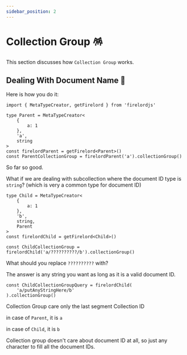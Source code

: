 ```yaml
---
sidebar_position: 2
---
```


# Collection Group 🪅

This section discusses how `Collection Group` works.


## Dealing With Document Name 🦜

Here is how you do it:

```tsx
import { MetaTypeCreator, getFirelord } from 'firelordjs'

type Parent = MetaTypeCreator<
	{
		a: 1
	},
	'a',
	string
>
const firelordParent = getFirelord<Parent>()
const ParentCollectionGroup = firelordParent('a').collectionGroup()
```

So far so good.

What if we are dealing with subcollection where the document ID type is `string`? (which is very a common type for document ID)

```tsx
type Child = MetaTypeCreator<
	{
		a: 1
	},
	'b',
	string,
	Parent
>
const firelordChild = getFirelord<Child>()

const ChildCollectionGroup = firelordChild('a/??????????/b').collectionGroup()
```

What should you replace `??????????` with?

The answer is any string you want as long as it is a valid document ID.

```tsx
const ChildCollectionGroupQuery = firelordChild(
	'a/putAnyStringHere/b'
).collectionGroup()
```

Collection Group care only the last segment Collection ID

in case of `Parent`, it is `a`

in case of `Child`, it is `b`

Collection group doesn't care about document ID at all, so just any character to fill all the document IDs.
